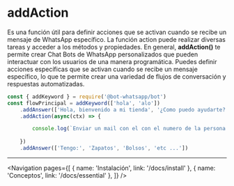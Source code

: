
# addAction

Es una función útil para definir acciones que se activan cuando se recibe un mensaje de WhatsApp específico. 
La función action puede realizar diversas tareas y acceder a los métodos y propiedades. En general, **addAction()** te permite crear Chat Bots de WhatsApp personalizados que pueden interactuar con los usuarios de una manera programática. 
Puedes definir acciones específicas que se activan cuando se recibe un mensaje específico, lo que te permite crear una variedad de flujos de conversación y respuestas automatizadas. 

```js
const { addKeyword } = require('@bot-whatsapp/bot')
const flowPrincipal = addKeyword(['hola', 'alo'])
    .addAnswer(['Hola, bienvenido a mi tienda', '¿Como puedo ayudarte?'])
    .addAction(async(ctx) => {

        console.log(`Enviar un mail con el con el numero de la persona: ${ctx.from}`)
        
    })
    .addAnswer(['Tengo:', 'Zapatos', 'Bolsos', 'etc ...'])
```

---

<Navigation
    pages={[
        { name: 'Instalación', link: '/docs/install' },
        { name: 'Conceptos', link: '/docs/essential' },
    ]}
/>
